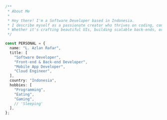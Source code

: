 ```ts
/**
 * About Me
 *
 * Hey there! I'm a Software Developer based in Indonesia.
 * I describe myself as a passionate creator who thrives on coding, contributing to open-source projects, and diving deep into the web platform ❤️.
 * Whether it's crafting beautiful UIs, building scalable back-ends, or developing mobile apps, I love turning ideas into reality.
 */

const PERSONAL = {
  name: "L. Azlan Rafar",
  title: [
    "Software Developer",
    "Front-end & Back-end Developer",
    "Mobile App Developer",
    "Cloud Engineer",
  ],
  country: "Indonesia",
  hobbies: [
    "Programming",
    "Eating",
    "Gaming",
    // 'Sleeping'
  ],
};
```
